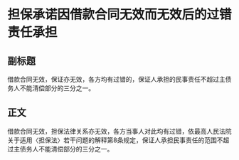 # 担保承诺因借款合同无效而无效后的过错责任承担
## 副标题
借款合同无效，保证亦无效，各方均有过错的，保证人承担的民事责任不超过主债务人不能清偿部分的三分之一。
## 正文
借款合同无效，担保法律关系亦无效，各方当事人对此均有过错，依最高人民法院关于适用〈担保法〉若干问题的解释第8条规定，保证人承担民事责任的范围不超过主债务人不能清偿部分的三分之一。